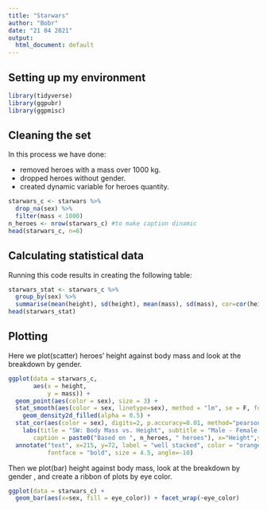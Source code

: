 ```yaml
---
title: "Starwars"
author: "Bobr"
date: "21 04 2021"
output:
  html_document: default
---
```

## Setting up my environment
```r
library(tidyverse)
library(ggpubr)
library(ggpmisc)
```
## Cleaning the set
In this process we have done:

* removed heroes with a mass over 1000 kg.
* dropped heroes without gender.
* created dynamic variable for heroes quantity.
```r
starwars_c <- starwars %>%
  drop_na(sex) %>% 
  filter(mass < 1000) 
n_heroes <- nrow(starwars_c) #to make caption dinamic
head(starwars_c, n=6)
```
## Calculating statistical data
Running this code results in creating the following table:
```r
starwars_stat <- starwars_c %>% 
  group_by(sex) %>% 
  summarise(mean(height), sd(height), mean(mass), sd(mass), cor=cor(height,mass)) 
head(starwars_stat)
```
## Plotting
Here we plot(scatter) heroes' height against body mass and look at the breakdown by gender.
```r
ggplot(data = starwars_c,
       aes(x = height,
           y = mass)) +
  geom_point(aes(color = sex), size = 3) +
  stat_smooth(aes(color = sex, linetype=sex), method = "lm", se = F, formula = y ~ x) +
    geom_density2d_filled(alpha = 0.5) +
  stat_cor(aes(color = sex), digits=2, p.accuracy=0.01, method="pearson", size = 5) +
    labs(title = "SW: Body Mass vs. Height", subtitle = "Male - Female - Not Specified",
       caption = paste0("Based on ", n_heroes, " heroes"), x="Height",y="Weight") +
  annotate("text", x=215, y=72, label = "well stacked", color = "orange",
           fontface = "bold", size = 4.5, angle=-10)
```

Then we plot(bar) height against body mass, look at the breakdown by gender , and create a ribbon of plots by eye color.
```r
ggplot(data = starwars_c) +
  geom_bar(aes(x=sex, fill = eye_color)) + facet_wrap(~eye_color)
```

